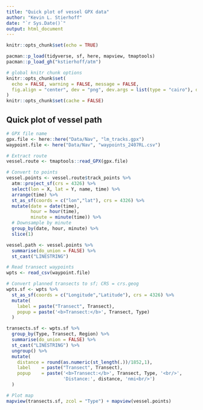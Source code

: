 ```yaml
---
title: "Quick plot of vessel GPX data"
author: "Kevin L. Stierhoff"
date: "`r Sys.Date()`"
output: html_document
---
```


```r
knitr::opts_chunk$set(echo = TRUE)

pacman::p_load(tidyverse, sf, here, mapview, tmaptools)
pacman::p_load_gh("kstierhoff/atm")

# global knitr chunk options
knitr::opts_chunk$set(
  echo = FALSE, warning = FALSE, message = FALSE, 
  fig.align = "center", dev = "png", dev.args = list(type = "cairo"), dpi = 150
)
knitr::opts_chunk$set(cache = FALSE)
```

## Quick plot of vessel path

```r
# GPX file name
gpx.file <- here::here("Data/Nav", "lm_tracks.gpx")
waypoint.file <- here("Data/Nav", "waypoints_2407RL.csv")

# Extract route
vessel.route <- tmaptools::read_GPX(gpx.file)

# Convert to points
vessel.points <- vessel.route$track_points %>% 
  atm::project_sf(crs = 4326) %>% 
  select(lon = X, lat = Y, name, time) %>% 
  arrange(time) %>% 
  st_as_sf(coords = c("lon","lat"), crs = 4326) %>% 
  mutate(date = date(time),
         hour = hour(time),
         minute = minute(time)) %>% 
  # Downsample by minute
  group_by(date, hour, minute) %>% 
  slice(1)

vessel.path <- vessel.points %>% 
  summarise(do_union = FALSE) %>% 
  st_cast("LINESTRING")

# Read transect waypoints
wpts <- read_csv(waypoint.file)

# Convert planned transects to sf; CRS = crs.geog
wpts.sf <- wpts %>% 
  st_as_sf(coords = c("Longitude","Latitude"), crs = 4326) %>% 
  mutate(
    label = paste("Transect", Transect),
    popup = paste('<b>Transect:</b>', Transect, Type)
  )

transects.sf <- wpts.sf %>% 
  group_by(Type, Transect, Region) %>% 
  summarise(do_union = FALSE) %>% 
  st_cast("LINESTRING") %>% 
  ungroup() %>% 
  mutate(
    distance = round(as.numeric(st_length(.))/1852,1),
    label    = paste("Transect", Transect),
    popup    = paste('<b>Transect:</b>', Transect, Type, '<br/>',
                     'Distance:', distance, 'nmi<br/>')
  )

# Plot map
mapview(transects.sf, zcol = "Type") + mapview(vessel.points)   
```

